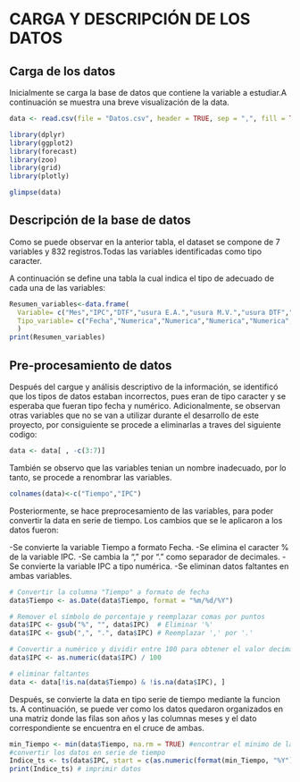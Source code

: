 # **CARGA Y DESCRIPCIÓN DE LOS DATOS**


## **Carga de los datos**

Inicialmente se carga la base de datos que contiene la variable a estudiar.A continuación se muestra una breve visualización de la data.

```r
data <- read.csv(file = "Datos.csv", header = TRUE, sep = ",", fill = TRUE)
```

```r
library(dplyr)
library(ggplot2)
library(forecast)
library(zoo)
library(grid)
library(plotly)
```

```r
glimpse(data)
```


## **Descripción de la base de datos**

Como se puede observar en la anterior tabla, el dataset se compone de 7 variables y 832 registros.Todas las variables  identificadas como tipo caracter. 

A continuación se define una tabla la cual indica el tipo de adecuado de cada una de las variables:

```r
Resumen_variables<-data.frame(
  Variable= c("Mes","IPC","DTF","usura E.A.","usura M.V.","usura DTF","usura IPC"),
  Tipo_variable= c("Fecha","Numerica","Numerica","Numerica","Numerica","Numerica","Numerica")
  )
print(Resumen_variables)
```

## **Pre-procesamiento de datos**

Después del cargue y análisis descriptivo de la información, se identificó que los tipos de datos estaban incorrectos, pues eran de tipo caracter y se esperaba que fueran tipo fecha y numérico. Adicionalmente, se observan otras variables que no se van a utilizar durante el desarrollo de este proyecto, por consiguiente se procede a eliminarlas a traves del siguiente codigo:

```r
data <- data[ , -c(3:7)]
```

También se observo que las variables tenian un nombre inadecuado, por lo tanto, se procede a renombrar las variables.

```r
colnames(data)<-c("Tiempo","IPC")
```

Posteriormente, se hace preprocesamiento de las variables, para poder convertir la data en serie de tiempo. Los cambios que se le aplicaron a los  datos fueron:

-Se convierte la variable Tiempo a formato Fecha.
-Se elimina el caracter % de la variable IPC.
-Se cambia la "," por "." como separador de decimales.
-Se convierte la variable IPC a tipo numérica.
-Se eliminan datos faltantes en ambas variables.

```r
# Convertir la columna "Tiempo" a formato de fecha
data$Tiempo <- as.Date(data$Tiempo, format = "%m/%d/%Y")

# Remover el símbolo de porcentaje y reemplazar comas por puntos
data$IPC <- gsub("%", "", data$IPC)  # Eliminar '%'
data$IPC <- gsub(",", ".", data$IPC) # Reemplazar ',' por '.'

# Convertir a numérico y dividir entre 100 para obtener el valor decimal
data$IPC <- as.numeric(data$IPC) / 100

# eliminar faltantes
data <- data[!is.na(data$Tiempo) & !is.na(data$IPC), ] 
```

Después, se convierte la data en tipo serie de tiempo mediante la funcion ts. A continuación, se puede ver como los datos quedaron organizados en una matriz donde las filas son años y las columnas meses y el dato correspondiente se encuentra en el cruce de ambas.

```r
min_Tiempo <- min(data$Tiempo, na.rm = TRUE) #encontrar el minimo de la variable mes
#convertir los datos en serie de tiempo
Indice_ts <- ts(data$IPC, start = c(as.numeric(format(min_Tiempo, "%Y")), as.numeric(format(min_Tiempo, "%m"))), frequency = 12)
print(Indice_ts) # imprimir datos
```

